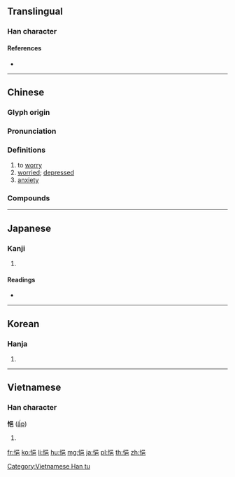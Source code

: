 {{character info/new}}
==Translingual==

===Han character===
{{Han char|rn=61|rad=心|as=07|sn=10|four=96017|canj=PRAU|ids=⿰忄邑}}

====References====
* {{Han ref|kx=0387.130|dkj=10655|dj=0719.230|hdz=42305.060|uh=6092|ud=24722|bh=D1A5|bd=53669}}

----

==Chinese==
{{zh-forms}}

===Glyph origin===
{{Han etym}}

===Pronunciation===
{{zh-pron
|m=yì
|c=jap1
|mc=y
|oc=y
|cat=v,a,n
}}

===Definitions===
{{zh-hanzi}}

# to [[worry]]
# [[worried]]; [[depressed]]
# [[anxiety]]

===Compounds===
{{zh-der|悒悒不歡|憂悒|悒鬱不忿|悒悒不快|悒鬱|悒憤|悒悒不樂|悒悒|悒怏|鬱悒|悒鬱寡欢}}

----

==Japanese==

===Kanji===
{{ja-kanji|grade=|rs=心07}}

# {{defn|lang=ja|sort=心07}}

====Readings====
* {{ja-readings|on=[[ゆう]] (yū)|kun=[[うれえる]] (ureeru)}}

----

==Korean==

===Hanja===
{{ko-hanja|hangeul=읍|eumhun=|rv=eup|mr=ŭp|y=up}}

# {{defn|lang=ko|sort=心07}}

----

==Vietnamese==

===Han character===
'''悒''' ([[ấp]])

# {{defn|lang=vi}}

[[Category:Vietnamese Han tu]]

[[fr:悒]]
[[ko:悒]]
[[li:悒]]
[[hu:悒]]
[[mg:悒]]
[[ja:悒]]
[[pl:悒]]
[[th:悒]]
[[zh:悒]]